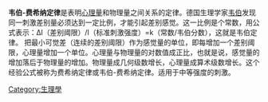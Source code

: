
'''韦伯-费希纳定律'''是表明[[心理量|心理量]]和物理量之间关系的定律。德国生理学家[[韦伯|韦伯]]发现同一刺激差别量必须达到一定比例，才能引起差别感觉。这一比例是个常数，用公式表示：ΔI（差别阈限）/I（标准刺激强度）=k（常数/韦伯分数），这就是韦伯定律。 把最小可觉差（连续的差别阈限）作为感觉量的单位，即每增加一个差别阈限，心理量增加一个单位。心理量与物理量的对数值成正比，也就是说，感觉量的增加落后于物理量的增加。物理量成几何级数增长，心理量成算术级数增长。这个经验公式被称为费希纳定律或韦伯-费希纳定律。适用于中等强度的刺激。

[[Category:生理學|Category:生理學]]